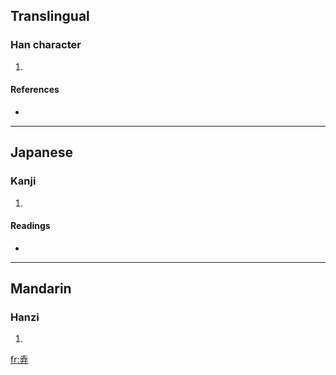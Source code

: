 ==Translingual==

===Han character===
{{Han char|rn=55|rad=廾|as=05|sn=8|four=|canj=土戈廿 (GIT)}}

# {{defn|Han|sort=廾05}}

====References====
* {{Han ref|kx=0354.070|dkj=09605|dj=0669.090|hdz=10516.030|uh=5F06|ud=24326}}

----

==Japanese==

===Kanji===
{{ja-kanji|grade=|rs=廾05}}

# {{defn|Japanese}}

====Readings====
* {{ja-readings|on=[[きょ]] (kyo), [[こ]] (ko)|kun=[[おさめる]] (osameru), [[しまいこむ]] (shimaikomu)}}

----

==Mandarin==

===Hanzi===
{{cmn-hanzi|pin=[[jǔ]] ([[ju3]])|wg=chü<sup>3</sup>}}

# {{defn|Mandarin}}

[[fr:弆]]